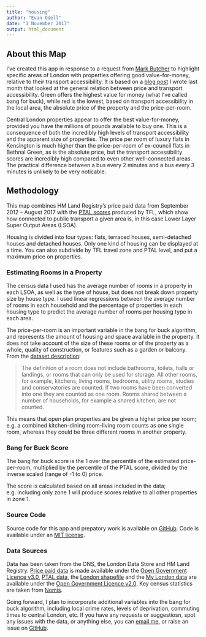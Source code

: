 ```yaml
---
title: "housing"
author: "Evan Odell"
date: "1 November 2017"
output: html_document
---
```



## About this Map

I've created this app in response to a request from [Mark Butcher](https://twitter.com/butcher_sl) to highlight specific areas of London with properties offering good value-for-money, relative to their transport accessibility. It is based on a [blog post](https://evanodell.com/blog/2017/10/20/housing-prices-and-transport-accessibility/) I wrote last month that looked at the general relation between price and transport accessibility. Green offers the highest value for money (what I've called bang for buck), while red is the lowest, based on transport accessibility in the local area, the absolute price of the property and the price-per-room.

Central London properties appear to offer the best value-for-money, provided you have the millions of pounds available to buy one. This is a consequence of both the incredibly high levels of transport accessibility and the apparent size of properties. The price per room of luxury flats in Kensington is much higher than the price-per-room of ex-council flats in Bethnal Green, as is the absolute price, but the transport accessibility scores are incredibly high compared to even other well-connected areas. The practical difference between a bus every 2 minutes and a bus every 3 minutes is unlikely to be very noticable.

## Methodology

This map combines HM Land Registry's price paid data from September 2012 -- August 2017 with the [PTAL scores](https://data.london.gov.uk/dataset/public-transport-accessibility-levels) produced by TFL, which show how connected to public transport a given area is, in this case Lower Layer Super Output Areas (LSOA).

Housing is divided into four types: flats, terraced houses, semi-detached houses and detached houses. Only one kind of housing can be displayed at a time. You can also subdivide by TFL travel zone and PTAL level, and put a maximum price on properties.

### Estimating Rooms in a Property

The census data I used has the average number of rooms in a property in each LSOA, as well as the type of house, but does not break down property size by house type. I used linear regressions between the average number of rooms in each household and the percentage of properties in each housing type to predict the average number of rooms per housing type in each area. 

The price-per-room is an important variable in the bang for buck algorithm, and represents the amount of housing and space available in the property. It does not take account of the size of these rooms or of the property as a whole, quality of construction, or features such as a garden or balcony. From the [dataset description](https://www.nomisweb.co.uk/census/2011/dc4404ew.pdf): 

> The definition of a room does not include bathrooms, toilets, halls or landings, or rooms that can only be used for storage. All other rooms, for example, kitchens, living rooms, bedrooms, utility rooms, studies and conservatories are counted. If two rooms have been converted into one they are counted as one room. Rooms shared between a number of households, for example a shared kitchen, are not counted.

This means that open plan properties are be given a higher price per room; e.g. a combined kitchen-dining room-living room counts as one single room, whereas they could be three different rooms in another property.


### Bang for Buck Score

The bang for buck score is the 1 over the percentile of the estimated price-per-room, multiplied by the percentile of the PTAL score, divided by the inverse scaled (range of -1 to 0) price.

\begin{equation}
\frac{(\frac{1}{(\frac{rank(\omega)}{\Sigma\omega})}) \times \frac{rank(\omega)}{\Sigma\tau}}{\rho}
\end{equation}

The score is calculated based on all areas included in the data; e.g. including only zone 1 will produce scores relative to all other properties in zone 1.


### Source Code

Source code for this app and prepatory work is available on [GitHub](https://github.com/evanodell/house-price-ptal). Code is available under an [MIT license](https://github.com/evanodell/house-price-ptal/blob/master/LICENSE).

### Data Sources

Data has been taken from the ONS, the London Data Store and HM Land Registry. [Price paid data](https://www.gov.uk/government/statistical-data-sets/price-paid-data-downloads) is made available under the [Open Government Licence v3.0](https://www.nationalarchives.gov.uk/doc/open-government-licence/version/3/), [PTAL data](https://data.london.gov.uk/dataset/public-transport-accessibility-levels), the [London shapefile](https://data.london.gov.uk/dataset/2011-boundary-files) and the [My London data](https://data.london.gov.uk/dataset/mylondon) are available under the [Open Government Licence v2.0](http://www.nationalarchives.gov.uk/doc/open-government-licence/version/2/). Key census statistics are taken from [Nomis](https://www.nomisweb.co.uk/census/2011/key_statistics).


Going forward, I plan to incorporate additional variables into the bang for buck algorithm, including local crime rates, levels of deprivation, commuting times to central London, etc. If you have any requests or suggestiosn, spot any issues with the data, or anything else, you can [email me](mailto:evanodell91@gmail.com), or raise an issue on [GitHub](https://github.com/evanodell/house-price-ptal/issues).
